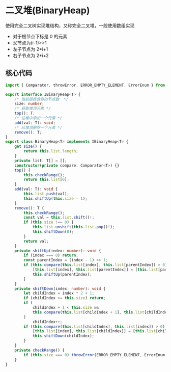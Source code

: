 # 二叉堆(BinaryHeap)

使用完全二叉树实现堆结构，又称完全二叉堆，一般使用数组实现

- 对于根节点下标是 0 的元素
- 父节点为(i-1)>>1
- 左子节点为 2\*i+1
- 右子节点为 2\*i+2



## 核心代码

```ts
import { Comparator, throwError, ERROR_EMPTY_ELEMENT, ErrorEnum } from '@/shared';

export interface IBinaryHeap<T> {
    /* 当前链表含有的节点数  */
    size: number;
    /* 获取堆顶元素 */
    top(): T;
    /* 往堆中添加一个元素 */
    add(val: T): void;
    /* 从堆顶删除一个元素 */
    remove(): T;
}
export class BinaryHeap<T> implements IBinaryHeap<T> {
    get size() {
        return this.list.length;
    }
    private list: T[] = [];
    constructor(private compare: Comparator<T>) {}
    top() {
        this.checkRange();
        return this.list[0];
    }
    add(val: T): void {
        this.list.push(val);
        this.shiftUp(this.size - 1);
    }
    remove(): T {
        this.checkRange();
        const val = this.list.shift()!;
        if (this.size !== 0) {
            this.list.unshift(this.list.pop()!);
            this.shiftDown(0);
        }
        return val;
    }
    private shiftUp(index: number): void {
        if (index === 0) return;
        const parentIndex = (index - 1) >> 1;
        if (this.compare(this.list[index], this.list[parentIndex]) > 0) {
            [this.list[index], this.list[parentIndex]] = [this.list[parentIndex], this.list[index]];
            this.shiftUp(parentIndex);
        }
    }
    private shiftDown(index: number): void {
        let childIndex = index * 2 + 1;
        if (childIndex >= this.size) return;
        if (
            childIndex + 1 < this.size &&
            this.compare(this.list[childIndex + 1], this.list[childIndex]) > 0
        )
            childIndex++;
        if (this.compare(this.list[childIndex], this.list[index]) > 0) {
            [this.list[index], this.list[childIndex]] = [this.list[childIndex], this.list[index]];
            this.shiftDown(childIndex);
        }
    }
    private checkRange() {
        if (this.size === 0) throwError(ERROR_EMPTY_ELEMENT, ErrorEnum.range);
    }
}

```